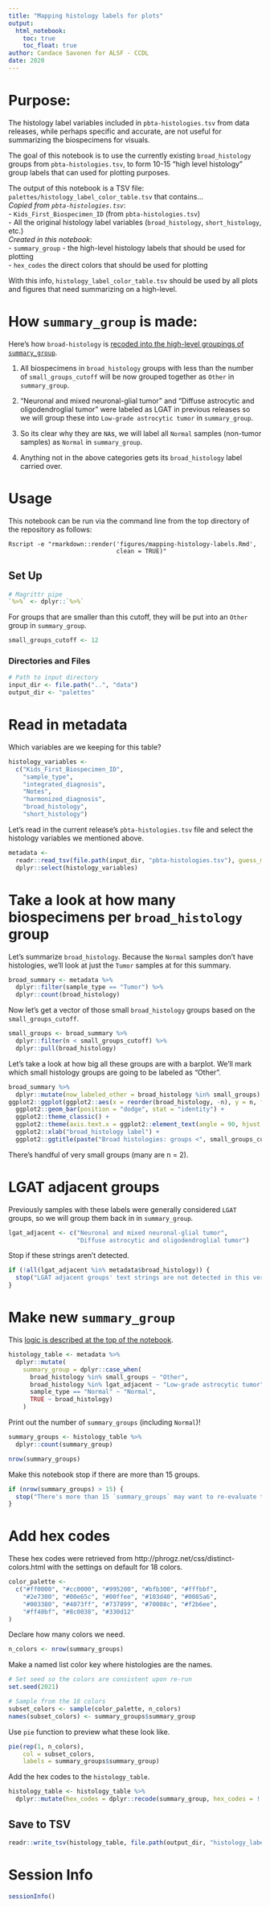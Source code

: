 ```yaml
---
title: "Mapping histology labels for plots"
output:   
  html_notebook: 
    toc: true
    toc_float: true
author: Candace Savonen for ALSF - CCDL
date: 2020
---
```


# Purpose: 

The histology label variables included in `pbta-histologies.tsv` from data releases, while perhaps specific and accurate, are not useful for summarizing the biospecimens for visuals. 

The goal of this notebook is to use the currently existing `broad_histology` groups from `pbta-histologies.tsv`, to form 10-15 "high level histology" group labels that can used for plotting purposes.

The output of this notebook is a TSV file: `palettes/histology_label_color_table.tsv` that contains...  
*Copied from `pbta-histologies.tsv`*:    
- `Kids_First_Biospecimen_ID` (from `pbta-histologies.tsv`)  
- All the original histology label variables (`broad_histology`, `short_histology`, etc.)  
*Created in this notebook*:  
- `summary_group` - the high-level histology labels that should be used for plotting   
- `hex_codes` the direct colors that should be used for plotting  

With this info, `histology_label_color_table.tsv` should be used by all plots and figures that need summarizing on a high-level. 

# How `summary_group` is made:

Here's how `broad-histology` is [recoded into the high-level groupings of `summary_group`](#make_new_summary_group).

1) All biospecimens in `broad_histology` groups with less than the number of `small_groups_cutoff` will be now grouped together as `Other` in `summary_group`. 

2) "Neuronal and mixed neuronal-glial tumor" and "Diffuse astrocytic and oligodendroglial tumor" were labeled as LGAT in previous releases so we will group these into `Low-grade astrocytic tumor` in `summary_group`. 

3) So its clear why they are `NA`s, we will label all `Normal` samples (non-tumor samples) as `Normal` in `summary_group`. 

4) Anything not in the above categories gets its `broad_histology` label carried over. 

# Usage

This notebook can be run via the command line from the top directory of the 
repository as follows:

```
Rscript -e "rmarkdown::render('figures/mapping-histology-labels.Rmd', 
                              clean = TRUE)"
```

## Set Up

```r
# Magrittr pipe
`%>%` <- dplyr::`%>%`
```

For groups that are smaller than this cutoff, they will be put into an `Other` group in `summary_group`. 

```r
small_groups_cutoff <- 12
```

### Directories and Files

```r
# Path to input directory
input_dir <- file.path("..", "data")
output_dir <- "palettes"
```

# Read in metadata 

Which variables are we keeping for this table? 

```r
histology_variables <- 
  c("Kids_First_Biospecimen_ID",
    "sample_type", 
    "integrated_diagnosis", 
    "Notes", 
    "harmonized_diagnosis",
    "broad_histology", 
    "short_histology")

```

Let's read in the current release's `pbta-histologies.tsv` file and select the histology variables we mentioned above. 

```r
metadata <-
  readr::read_tsv(file.path(input_dir, "pbta-histologies.tsv"), guess_max = 10000) %>% 
  dplyr::select(histology_variables)
```

# Take a look at how many biospecimens per `broad_histology` group

Let's summarize `broad_histology`. 
Because the `Normal` samples don't have histologies, we'll look at just the `Tumor` samples at for this summary. 

```r
broad_summary <- metadata %>% 
  dplyr::filter(sample_type == "Tumor") %>%
  dplyr::count(broad_histology) 
```

Now let's get a vector of those small `broad_histology` groups based on the `small_groups_cutoff`. 

```r
small_groups <- broad_summary %>% 
  dplyr::filter(n < small_groups_cutoff) %>% 
  dplyr::pull(broad_histology)
```

Let's take a look at how big all these groups are with a barplot.
We'll mark which small histology groups are going to be labeled as "Other". 

```r
broad_summary %>% 
  dplyr::mutate(now_labeled_other = broad_histology %in% small_groups) %>% 
ggplot2::ggplot(ggplot2::aes(x = reorder(broad_histology, -n), y = n, fill = now_labeled_other)) +
  ggplot2::geom_bar(position = "dodge", stat = "identity") +
  ggplot2::theme_classic() +
  ggplot2::theme(axis.text.x = ggplot2::element_text(angle = 90, hjust = 1)) + 
  ggplot2::xlab("broad_histology label") +
  ggplot2::ggtitle(paste("Broad histologies: groups <", small_groups_cutoff, "will be 'Other' in `summary_group`"))
```

There's handful of very small groups (many are n = 2). 

# LGAT adjacent groups 

Previously samples with these labels were generally considered `LGAT` groups, so we will group them back in in `summary_group`. 

```r
lgat_adjacent <- c("Neuronal and mixed neuronal-glial tumor", 
                   "Diffuse astrocytic and oligodendroglial tumor")
```

Stop if these strings aren't detected. 

```r
if (!all(lgat_adjacent %in% metadata$broad_histology)) {
  stop("LGAT adjacent groups' text strings are not detected in this version of pbta-histologies' broad_histology variable")
}
```

# Make new `summary_group`

This [logic is described at the top of the notebook](#how_summary_group_is_made:).

```r
histology_table <- metadata %>% 
  dplyr::mutate(
    summary_group = dplyr::case_when(
      broad_histology %in% small_groups ~ "Other",
      broad_histology %in% lgat_adjacent ~ "Low-grade astrocytic tumor", 
      sample_type == "Normal" ~ "Normal",
      TRUE ~ broad_histology)
    )
```

Print out the number of `summary_groups` (including `Normal`)!

```r
summary_groups <- histology_table %>% 
  dplyr::count(summary_group)

nrow(summary_groups)
```

Make this notebook stop if there are more than 15 groups. 

```r
if (nrow(summary_groups) > 15) {
  stop("There's more than 15 `summary_groups` may want to re-evaluate the high-level histology groupings")
}
```

# Add hex codes 

These hex codes were retrieved from http://phrogz.net/css/distinct-colors.html with the settings on default for 18 colors.

```r
color_palette <- 
  c("#ff0000", "#cc0000", "#995200", "#bfb300", "#fffbbf", 
    "#2e7300", "#00e65c", "#00ffee", "#103d40", "#0085a6", 
    "#003380", "#4073ff", "#737899", "#70008c", "#f2b6ee", 
    "#ff40bf", "#8c0038", "#330d12"
)
```

Declare how many colors we need. 

```r
n_colors <- nrow(summary_groups)
```

Make a named list color key where histologies are the names. 

```r
# Set seed so the colors are consistent upon re-run
set.seed(2021)

# Sample from the 18 colors
subset_colors <- sample(color_palette, n_colors)
names(subset_colors) <- summary_groups$summary_group
```

Use `pie` function to preview what these look like.

```r
pie(rep(1, n_colors), 
    col = subset_colors, 
    labels = summary_groups$summary_group)
```

Add the hex codes to the `histology_table`. 

```r
histology_table <- histology_table %>% 
  dplyr::mutate(hex_codes = dplyr::recode(summary_group, hex_codes = !!!subset_colors))
```

## Save to TSV 

```r
readr::write_tsv(histology_table, file.path(output_dir, "histology_label_color_table.tsv"))
```

# Session Info

```r
sessionInfo()
```
